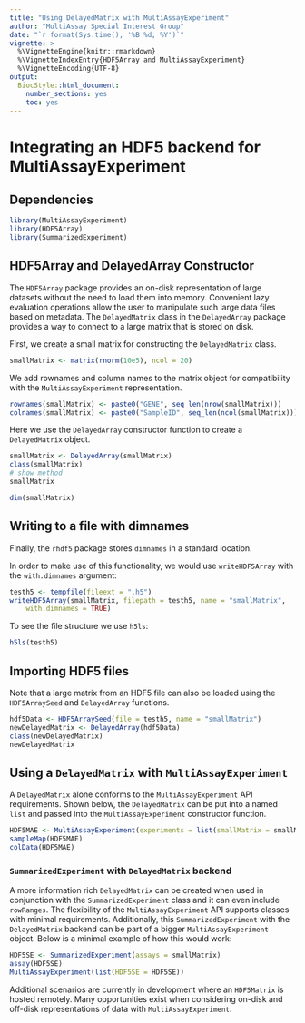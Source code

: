 ```yaml
---
title: "Using DelayedMatrix with MultiAssayExperiment"
author: "MultiAssay Special Interest Group"
date: "`r format(Sys.time(), '%B %d, %Y')`"
vignette: >
  %\VignetteEngine{knitr::rmarkdown}
  %\VignetteIndexEntry{HDF5Array and MultiAssayExperiment}
  %\VignetteEncoding{UTF-8}
output:
  BiocStyle::html_document:
    number_sections: yes
    toc: yes
---
```


# Integrating an HDF5 backend for MultiAssayExperiment

## Dependencies

```r
library(MultiAssayExperiment)
library(HDF5Array)
library(SummarizedExperiment)
```

## HDF5Array and DelayedArray Constructor

The `HDF5Array` package provides an on-disk representation of large datasets
without the need to load them into memory. Convenient lazy evaluation
operations allow the user to manipulate such large data files based on
metadata. The `DelayedMatrix` class in the `DelayedArray` package provides a
way to connect to a large matrix that is stored on disk.

First, we create a small matrix for constructing the `DelayedMatrix` class.

```r
smallMatrix <- matrix(rnorm(10e5), ncol = 20)
```

We add rownames and column names to the matrix object for compatibility with
the `MultiAssayExperiment` representation.

```r
rownames(smallMatrix) <- paste0("GENE", seq_len(nrow(smallMatrix)))
colnames(smallMatrix) <- paste0("SampleID", seq_len(ncol(smallMatrix)))
```

Here we use the `DelayedArray` constructor function to create a
`DelayedMatrix` object.

```r
smallMatrix <- DelayedArray(smallMatrix)
class(smallMatrix)
# show method
smallMatrix

dim(smallMatrix)
```

## Writing to a file with dimnames

Finally, the `rhdf5` package stores `dimnames` in a standard location.

In order to make use of this functionality, we would use `writeHDF5Array`
with the `with.dimnames` argument:

```r
testh5 <- tempfile(fileext = ".h5")
writeHDF5Array(smallMatrix, filepath = testh5, name = "smallMatrix",
    with.dimnames = TRUE)
```

To see the file structure we use `h5ls`:

```r
h5ls(testh5)
```

## Importing HDF5 files

Note that a large matrix from an HDF5 file can also be loaded using the
`HDF5ArraySeed` and `DelayedArray` functions.

```r
hdf5Data <- HDF5ArraySeed(file = testh5, name = "smallMatrix")
newDelayedMatrix <- DelayedArray(hdf5Data)
class(newDelayedMatrix)
newDelayedMatrix
```

## Using a `DelayedMatrix` with `MultiAssayExperiment`

A `DelayedMatrix` alone conforms to the `MultiAssayExperiment` API requirements.
Shown below, the `DelayedMatrix` can be put into a named `list` and passed into
the `MultiAssayExperiment` constructor function.

```r
HDF5MAE <- MultiAssayExperiment(experiments = list(smallMatrix = smallMatrix))
sampleMap(HDF5MAE)
colData(HDF5MAE)
```

### `SummarizedExperiment` with `DelayedMatrix` backend

A more information rich `DelayedMatrix` can be created when used in conjunction
with the `SummarizedExperiment` class and it can even include `rowRanges`.
The flexibility of the `MultiAssayExperiment` API supports classes with
minimal requirements. Additionally, this `SummarizedExperiment` with the
`DelayedMatrix` backend can be part of a bigger `MultiAssayExperiment` object.
Below is a minimal example of how this would work:

```r
HDF5SE <- SummarizedExperiment(assays = smallMatrix)
assay(HDF5SE)
MultiAssayExperiment(list(HDF5SE = HDF5SE))
```

Additional scenarios are currently in development where an `HDF5Matrix` is
hosted remotely. Many opportunities exist when considering on-disk and off-disk
representations of data with `MultiAssayExperiment`.
